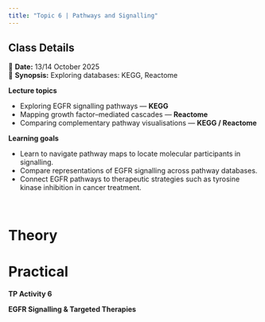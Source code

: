 ```yaml
---
title: "Topic 6 | Pathways and Signalling"
---
```


::: callout-note
## Class Details

📅 **Date:** 13/14 October 2025\
📖 **Synopsis:** Exploring databases: KEGG, Reactome
:::

**Lecture topics**

  * Exploring EGFR signalling pathways — **KEGG**
  * Mapping growth factor–mediated cascades — **Reactome**
  * Comparing complementary pathway visualisations — **KEGG / Reactome**

**Learning goals**

  * Learn to navigate pathway maps to locate molecular participants in signalling.
  * Compare representations of EGFR signalling across pathway databases.
  * Connect EGFR pathways to therapeutic strategies such as tyrosine kinase inhibition in cancer treatment.

</br>

::: panel-tabset

# Theory



# Practical

**TP Activity 6**

**EGFR Signalling & Targeted Therapies**

:::

